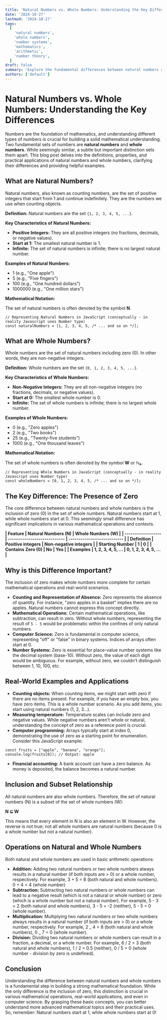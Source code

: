 ```yaml
---
title: 'Natural Numbers vs. Whole Numbers: Understanding the Key Differences'
date: '2024-10-27'
lastmod: '2024-10-27'
tags:
  [
    'natural numbers',
    'whole numbers',
    'number systems',
    'mathematics',
    'arithmetic',
    'number theory',
  ]
draft: false
summary: 'Explore the fundamental differences between natural numbers and whole numbers, including their definitions, properties, and real-world applications. Learn when and how to use each type of number in mathematics and beyond.'
authors: ['default']
---
```


# Natural Numbers vs. Whole Numbers: Understanding the Key Differences

Numbers are the foundation of mathematics, and understanding different types of numbers is crucial for building a solid mathematical understanding. Two fundamental sets of numbers are **natural numbers** and **whole numbers**. While seemingly similar, a subtle but important distinction sets them apart. This blog post delves into the definitions, properties, and practical applications of natural numbers and whole numbers, clarifying their differences and providing helpful examples.

## What are Natural Numbers?

Natural numbers, also known as counting numbers, are the set of positive integers that start from 1 and continue indefinitely. They are the numbers we use when counting objects.

**Definition:** Natural numbers are the set `{1, 2, 3, 4, 5, ...}`.

**Key Characteristics of Natural Numbers:**

- **Positive Integers:** They are all positive integers (no fractions, decimals, or negative values).
- **Start at 1:** The smallest natural number is 1.
- **Infinite:** The set of natural numbers is infinite; there is no largest natural number.

**Examples of Natural Numbers:**

- 1 (e.g., "One apple")
- 5 (e.g., "Five fingers")
- 100 (e.g., "One hundred dollars")
- 1000000 (e.g., "One million stars")

**Mathematical Notation:**

The set of natural numbers is often denoted by the symbol **N**.

```plaintext
// Representing Natural Numbers in JavaScript (conceptually - in reality Javascript uses Number type)
const naturalNumbers = [1, 2, 3, 4, 5, /* ... and so on */];
```

## What are Whole Numbers?

Whole numbers are the set of natural numbers including zero (0). In other words, they are non-negative integers.

**Definition:** Whole numbers are the set `{0, 1, 2, 3, 4, 5, ...}`.

**Key Characteristics of Whole Numbers:**

- **Non-Negative Integers:** They are all non-negative integers (no fractions, decimals, or negative values).
- **Start at 0:** The smallest whole number is 0.
- **Infinite:** The set of whole numbers is infinite; there is no largest whole number.

**Examples of Whole Numbers:**

- 0 (e.g., "Zero apples")
- 2 (e.g., "Two books")
- 25 (e.g., "Twenty-five students")
- 1000 (e.g., "One thousand leaves")

**Mathematical Notation:**

The set of whole numbers is often denoted by the symbol **W** or **ℕ₀**.

```plaintext
// Representing Whole Numbers in JavaScript (conceptually - in reality Javascript uses Number type)
const wholeNumbers = [0, 1, 2, 3, 4, 5, /* ... and so on */];
```

## The Key Difference: The Presence of Zero

The core difference between natural numbers and whole numbers is the inclusion of zero (0) in the set of whole numbers. Natural numbers start at 1, while whole numbers start at 0. This seemingly small difference has significant implications in various mathematical operations and contexts.

**| Feature | Natural Numbers (N) | Whole Numbers (W) |**
**| ------------------ | ---------------------------- | --------------------------- |**
**| Definition | Positive integers | Non-negative integers |**
**| Starting Number | 1 | 0 |**
**| Contains Zero (0) | No | Yes |**
**| Examples | 1, 2, 3, 4, 5, ... | 0, 1, 2, 3, 4, 5, ... |**

## Why is this Difference Important?

The inclusion of zero makes whole numbers more complete for certain mathematical operations and real-world scenarios.

- **Counting and Representation of Absence:** Zero represents the absence of quantity. For instance, "zero apples in a basket" implies there are no apples. Natural numbers cannot express this concept directly.
- **Mathematical Operations:** Certain mathematical operations, like subtraction, can result in zero. Without whole numbers, representing the result of `5 - 5` would be problematic within the confines of only natural numbers.
- **Computer Science:** Zero is fundamental in computer science, representing "off" or "false" in binary systems. Indices of arrays often start at 0.
- **Number Systems:** Zero is essential for place-value number systems like the decimal system (base-10). Without zero, the value of each digit would be ambiguous. For example, without zero, we couldn't distinguish between 1, 10, 100, etc.

## Real-World Examples and Applications

- **Counting objects:** When counting items, we might start with zero if there are no items present. For example, if you have an empty box, you have zero items. This is a whole number scenario. As you add items, you start using natural numbers (1, 2, 3...).
- **Measuring temperature:** Temperature scales can include zero and negative values. While negative numbers aren't whole or natural, understanding the concept of zero as a reference point is crucial.
- **Computer programming:** Arrays typically start at index 0, demonstrating the use of zero as a starting point for enumeration. Consider this JavaScript example:

```plaintext
const fruits = ["apple", "banana", "orange"];
console.log(fruits[0]); // Output: apple
```

- **Financial accounting:** A bank account can have a zero balance. As money is deposited, the balance becomes a natural number.

## Inclusion and Subset Relationship

All natural numbers are also whole numbers. Therefore, the set of natural numbers (N) is a subset of the set of whole numbers (W):

**N ⊆ W**

This means that every element in N is also an element in W. However, the reverse is not true; not all whole numbers are natural numbers (because 0 is a whole number but not a natural number).

## Operations on Natural and Whole Numbers

Both natural and whole numbers are used in basic arithmetic operations:

- **Addition:** Adding two natural numbers or two whole numbers always results in a natural number (if both inputs are > 0) or a whole number, respectively. For example, 3 + 5 = 8 (both natural and whole numbers). 0 + 4 = 4 (whole number)
- **Subtraction:** Subtracting two natural numbers or whole numbers can lead to a negative result (which is not a natural or whole number) or zero (which is a whole number but not a natural number). For example, 5 - 3 = 2 (both natural and whole numbers), 3 - 5 = -2 (neither), 5 - 5 = 0 (whole number).
- **Multiplication:** Multiplying two natural numbers or two whole numbers always results in a natural number (if both inputs are > 0) or a whole number, respectively. For example, 2 _ 4 = 8 (both natural and whole numbers), 0 _ 7 = 0 (whole number).
- **Division:** Dividing two natural numbers or whole numbers can result in a fraction, a decimal, or a whole number. For example, 6 / 2 = 3 (both natural and whole numbers), 1 / 2 = 0.5 (neither), 0 / 5 = 0 (whole number - division by zero is undefined).

## Conclusion

Understanding the difference between natural numbers and whole numbers is a fundamental step in building a strong mathematical foundation. While the only difference is the inclusion of zero, this distinction is crucial in various mathematical operations, real-world applications, and even in computer science. By grasping these basic concepts, you can better understand more advanced mathematical topics and their practical uses. So, remember: Natural numbers start at 1, while whole numbers start at 0!
